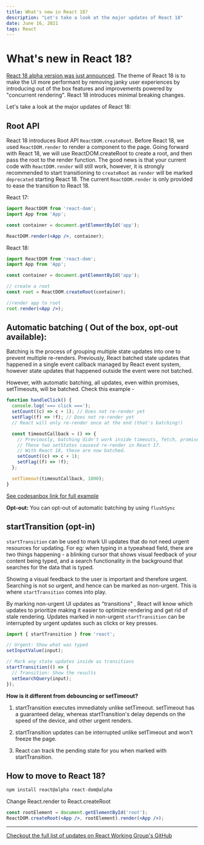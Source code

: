 ```yaml
---
title: What's new in React 18?
description: "Let's take a look at the major updates of React 18"
date: June 16, 2021
tags: React
---
```


# What's new in React 18?

[React 18 alpha version was just announced](https://reactjs.org/blog/2021/06/08/the-plan-for-react-18.html). The theme of React 18 is to make the UI more performant by removing janky user experiences by introducing out of the box features and improvements powered by "concurrent rendering". React 18 introduces minimal breaking changes.

Let's take a look at the major updates of React 18:

## Root API

React 18 introduces Root API `ReactDOM.createRoot`. Before React 18, we used `ReactDOM.render` to render a component to the page. Going forward with React 18, we will use ReactDOM.createRoot to create a root, and then pass the root to the render function. The good news is that your current code with `ReactDOM.render` will still work, however, it is strongly recommended to start transitioning to `createRoot` as `render` will be marked `deprecated` starting React 18. The current `ReactDOM.render` is only provided to ease the transition to React 18.

React 17:

```jsx
import ReactDOM from 'react-dom';
import App from 'App';

const container = document.getElementById('app');

ReactDOM.render(<App />, container);
```

React 18:

```jsx
import ReactDOM from 'react-dom';
import App from 'App';

const container = document.getElementById('app');

// create a root
const root = ReactDOM.createRoot(container);

//render app to root
root.render(<App />);
```

## Automatic batching ( Out of the box, opt-out available):

Batching is the process of grouping multiple state updates into one to prevent multiple re-renders. Previously, React batched state updates that happened in a single event callback managed by React event system, however state updates that happened outside the event were not batched.

However, with automatic batching, all updates, even within promises, setTimeouts, will be batched. Check this example -

```jsx
function handleClick() {
  console.log('=== click ===');
  setCount((c) => c + 1); // Does not re-render yet
  setFlag((f) => !f); // Does not re-render yet
  // React will only re-render once at the end (that's batching!)

  const timeoutCallback = () => {
    // Previously, batching didn't work inside timeouts, fetch, promises.
    // These two setStates causesd re-render in React 17.
    // With React 18, these are now batched.
    setCount((c) => c + 1);
    setFlag((f) => !f);
  };

  setTimeout(timeoutCallback, 1000);
}
```

[See codesanbox link for full example](https://codesandbox.io/s/romantic-pare-efklq?file=/src/index.js:192-695)

**Opt-out:** You can opt-out of automatic batching by using `flushSync`

## startTransition (opt-in)

`startTransition` can be used to mark UI updates that do not need urgent resources for updating. For eg: when typing in a typeahead field, there are two things happening - a blinking cursor that shows visual feedback of your content being typed, and a search functionality in the background that searches for the data that is typed.

Showing a visual feedback to the user is important and therefore urgent. Searching is not so urgent, and hence can be marked as non-urgent. This is where `startTransition` comes into play.

By marking non-urgent UI updates as "transitions" , React will know which updates to prioritize making it easier to optimize rendering and get rid of stale rendering. Updates marked in non-urgent `startTransition` can be interrupted by urgent updates such as clicks or key presses.

```jsx
import { startTransition } from 'react';

// Urgent: Show what was typed
setInputValue(input);

// Mark any state updates inside as transitions
startTransition(() => {
  // Transition: Show the results
  setSearchQuery(input);
});
```

**How is it different from debouncing or setTimeout?**

1. startTransition executes immediately unlike setTimeout. setTimeout has a guaranteed delay, whereas startTransition's delay depends on the speed of the device, and other urgent renders.

1. startTransition updates can be interrupted unlike setTimeout and won't freeze the page.

1. React can track the pending state for you when marked with startTransition.

## How to move to React 18?

```javascript
npm install react@alpha react-dom@alpha
```

Change React.render to React.createRoot

```jsx
const rootElement = document.getElementById('root');
ReactDOM.createRoot(<App />, rootElement).render(<App />);
```

---

[Checkout the full list of updates on React Working Group's GitHub](https://github.com/reactwg/react-18/discussions/categories/announcement)
